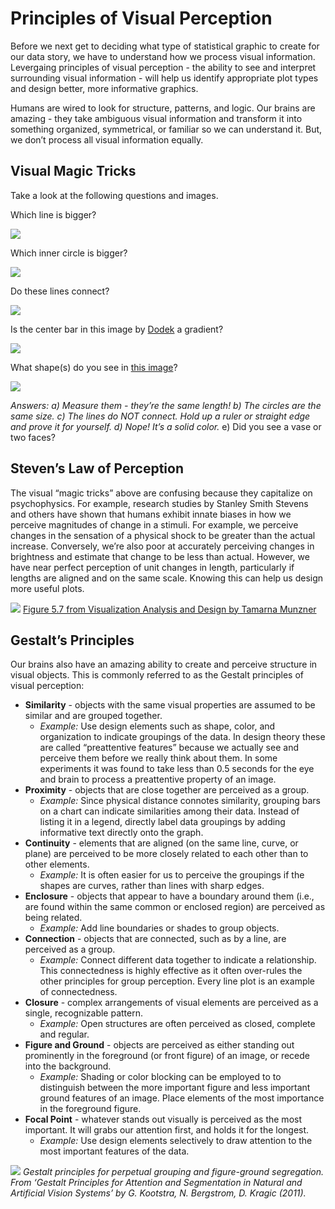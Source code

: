 Principles of Visual Perception
=============

Before we next get to deciding what type of statistical graphic to create for our data story, we have to understand how we process visual information. Levergaing principles of visual perception - the ability to see and interpret  surrounding visual information - will help us identify appropriate plot types and design better, more informative graphics.

Humans are wired to look for structure, patterns, and logic. Our brains are amazing - they take ambiguous visual information and transform it into something organized, symmetrical, or familiar so we can understand it. But, we don't process all visual information equally.


Visual Magic Tricks
----------------------------

Take a look at the following questions and images.

Which line is bigger?

![](./img/whichisbigger.JPG)

Which inner circle is bigger?

![](./img/workshop_data_visualization_tricks_circles_bw.png)

Do these lines connect?

![](./img/whichlinesup1.JPG)

Is the center bar in this image by [Dodek](https://upload.wikimedia.org/wikipedia/commons/1/1e/Gradient-optical-illusion.svg) a gradient?

![](./img/gradient-optical-illusion_wikimedia.svg)

What shape(s) do you see in [this image](https://commons.wikimedia.org/w/index.php?curid=13901986)?

![](./img/Rubins_vase_wikipedia_bw.jpg)

*Answers: a) Measure them - they're the same length! b) The circles are the same size. c) The lines do NOT connect. Hold up a ruler or straight edge and prove it for yourself. d) Nope! It's a solid color.* e) Did you see a vase or two faces?


Steven's Law of Perception
----------------------------

The visual "magic tricks" above are confusing because they capitalize on psychophysics. For example, research studies by Stanley Smith Stevens and others have shown that humans exhibit innate biases in how we perceive magnitudes of change in a stimuli. For example, we perceive changes in the sensation of a physical shock to be greater than the actual increase. Conversely, we're also poor at accurately perceiving changes in brightness and estimate that change to be less than actual. However, we have near perfect perception of unit changes in length, particularly if lengths are aligned and on the same scale. Knowing this can help us design more useful plots.

![](./img/workshop_data_visualization_stevens_law_munzer_figure.png)
[Figure 5.7 from Visualization Analysis and Design by Tamarna Munzner](https://www.oreilly.com/library/view/visualization-analysis-and/9781466508910/)


Gestalt’s Principles
----------------------------

Our brains also have an amazing ability to create and perceive structure in visual objects. This is commonly referred to as the Gestalt principles of visual perception:

* **Similarity** - objects with the same visual properties are assumed to be similar and are grouped together. 
   * *Example:* Use design elements such as shape, color, and organization to indicate groupings of the data. In design theory these are called “preattentive features” because we actually see and perceive them before we really think about them. In some experiments it was found to take less than 0.5 seconds for the eye and brain to process a preattentive property of an image.
* **Proximity** - objects that are close together are perceived as a group. 
   * *Example:* Since physical distance connotes similarity, grouping bars on a chart can indicate similarities among their data. Instead of listing it in a legend, directly label data groupings by adding informative text directly onto the graph.
* **Continuity** - elements that are aligned (on the same line, curve, or plane) are perceived to be more closely related to each other than to other elements. 
   * *Example:* It is often easier for us to perceive the groupings if the shapes are curves, rather than lines with sharp edges.
* **Enclosure** - objects that appear to have a boundary around them (i.e., are found within the same common or enclosed region) are perceived as being related. 
   * *Example:* Add line boundaries or shades to group objects.
* **Connection** - objects that are connected, such as by a line, are perceived as a group. 
   * *Example:* Connect different data together to indicate a relationship. This connectedness is highly effective as it often over-rules the other principles for group perception. Every line plot is an example of connectedness.
* **Closure** - complex arrangements of visual elements are perceived as a single, recognizable pattern.  
   * *Example:* Open structures are often perceived as closed, complete and regular.
* **Figure and Ground** - objects are perceived as either standing out prominently in the foreground (or front figure) of an image, or recede into the background. 
   * *Example:*  Shading or color blocking can be employed to to distinguish between the more important figure and less important ground features of an image. Place elements of the most importance in the foreground figure.
* **Focal Point** - whatever stands out visually is perceived as the most important. It will grabs our attention first, and holds it for the longest. 
   * *Example:* Use design elements selectively to draw attention to the most important features of the data.

![](./img/gestalt_principles.png)
*Gestalt principles for perpetual grouping and figure-ground segregation. From 'Gestalt Principles for Attention and Segmentation in Natural and Artificial Vision Systems' by
G. Kootstra, N. Bergstrom, D. Kragic (2011).*
